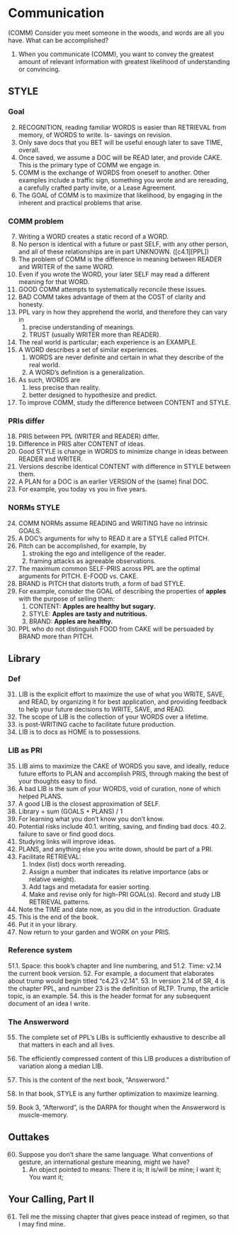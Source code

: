 
# Communication

(COMM)
Consider you meet someone in the woods, and words are all you have. What can be accomplished?

1. When you communicate (COMM), you want to convey the greatest amount of relevant information with greatest likelihood of understanding or convincing.

## STYLE  
### Goal  

2.	RECOGNITION, reading familiar WORDS is easier than RETRIEVAL from 
memory, of WORDS to write. Is- savings on revision.
3.	Only save docs that you BET will be useful enough later to save TIME, 
overall.
4.	Once saved, we assume a DOC will be READ later, and provide CAKE. 
This is the primary type of COMM we engage in.
5.	COMM is the exchange of WORDS from oneself to another. Other 
examples include a traffic sign, something you wrote and are 
rereading, a carefully crafted party invite, or a Lease Agreement.
6.	The GOAL of COMM is to maximize that likelihood, by engaging in the inherent and practical problems that arise.

### COMM problem  
7.	Writing a WORD creates a static record of a WORD. 
8.	No person is identical with a future or past SELF, with any other 
person, and all of these relationships are in part UNKNOWN. ([c4.1][PPL])
9. The problem of COMM is the difference in meaning between READER 
and WRITER of the same WORD. 
10.	Even if you wrote the WORD, your later SELF may read a different 
meaning for that WORD. 
11.	GOOD COMM attempts to systematically reconcile these issues. 
12.	BAD COMM takes advantage of them at the COST of clarity and 
honesty.
13.	PPL vary in how they apprehend the world, and therefore they can vary in 
    1.	precise understanding of meanings.
    2.	TRUST (usually WRITER more than READER). 
14.	The real world is particular; each experience is an EXAMPLE. 
15.	A WORD describes a set of similar experiences. 
     1.	WORDS are never definite and certain in what they describe of the real world.
     2.	A WORD's definition is a generalization. 
16.	As such, WORDS are 
     1.	less precise than reality.
     2.	better designed to hypothesize and predict.
17.	To improve COMM, study the difference between CONTENT and STYLE.

### PRIs differ

18.	PRIS between PPL (WRITER and READER) differ.
19.	Difference in PRIS alter CONTENT of ideas.
20.	Good STYLE is change in WORDS to minimize change in ideas between 
READER and WRITER.
21.	Versions describe identical CONTENT with difference in STYLE between them. 
22.	A PLAN for a DOC is an earlier VERSION of the (same) final DOC.
23.	For example, you today vs you in five years.

### NORMs STYLE  

24.	COMM NORMs assume READING and WRITING have no intrinsic GOALS. 
25.	A DOC's arguments for why to READ it are a STYLE called PITCH. 
26.	Pitch can be accomplished, for example, by
    1.	stroking the ego and intelligence of the reader.
    2.	framing attacks as agreeable observations.
27.	The maximum common SELF-PRIS across PPL are the optimal 
arguments for PITCH. E-FOOD vs. CAKE.
28.	BRAND is PITCH that distorts truth, a form of bad STYLE.
29. For example, consider the GOAL of describing the properties of __apples __ with the purpose of selling them:  
    1. CONTENT: __Apples are healthy but sugary. __  
    2. STYLE: __Apples are tasty and nutritious. __  
    3. BRAND: __Apples are healthy.__  
30.	PPL who do not distinguish FOOD from CAKE will be persuaded by BRAND more than PITCH.

## Library

### Def  
31.	LIB is the explicit effort to maximize the use of what you WRITE, SAVE, 
and READ, by organizing it for best application, and providing feedback 
to help your future decisions to WRITE, SAVE, and READ.
32.	The scope of LIB is the collection of your WORDS over a lifetime. 
33.	is post-WRITING cache to facilitate future production.
34.	LIB is to docs as HOME is to possessions.

### LIB as PRI  

35.	LIB aims to maximize the CAKE of WORDS you save, and ideally, 
reduce future efforts to PLAN and accomplish PRIS, through making 
the best of your thoughts easy to find.
36.	A bad LIB is the sum of your WORDS, void of curation, none of which 
helped PLANS.
37.	A good LIB is the closest approximation of SELF.
38.	Library = sum (GOALS + PLANS) / 1
39.	For learning what you don't know you don't know.
40.	Potential risks include 
40.1.	writing, saving, and finding bad docs. 
40.2.	failure to save or find good docs.
41.	Studying links will improve ideas.
42.	PLANS, and anything else you write down, should be part of a PRI.
43.	Facilitate RETRIEVAL: 
    1.	Index (list) docs worth rereading. 
    2.	Assign a number that indicates its relative importance (abs or 
relative weight). 
    3.	Add tags and metadata for easier sorting.
    4.	Make and revise only for high-PRI GOAL(s). Record and study LIB RETRIEVAL patterns.
44.	Note the TIME and date now, as you did in the introduction.
Graduate
45.	This is the end of the book. 
46.	Put it in your library.
47.	Now return to your garden and WORK on your PRIS.

### Reference system  
51.1. Space: this book's chapter and line numbering, and
51.2. Time: v2.14 the current book version.
52. For example, a document that elaborates about trump would begin titled "c4.23 v2.14".
53. In version 2.14 of SR, 4 is the chapter PPL, and number 23 is the definition of RLTP. Trump, the article topic, is an example.
54. this is the header format for any subsequent document of an idea I write.

### The Answerword

55. The complete set of PPL's LIBs is sufficiently exhaustive to describe all that matters in each and all lives. 
56. The efficiently compressed content of this LIB produces a distribution of variation along a median LIB. 
57. This is the content of the next book, "Answerword."
58. In that book, STYLE is any further optimization to maximize learning.

59. Book 3, "Afterword", is the DARPA for thought when the Answerword is muscle-memory.


## Outtakes
60. Suppose you don't share the same language. What conventions of gesture, an international gesture meaning, might we have?
    1. An object pointed to means: There it is; It is/will be mine; I want it; You want it;  

## Your Calling, Part II 

61.	Tell me the missing chapter
that gives peace instead of regimen,
so that I may find mine.

